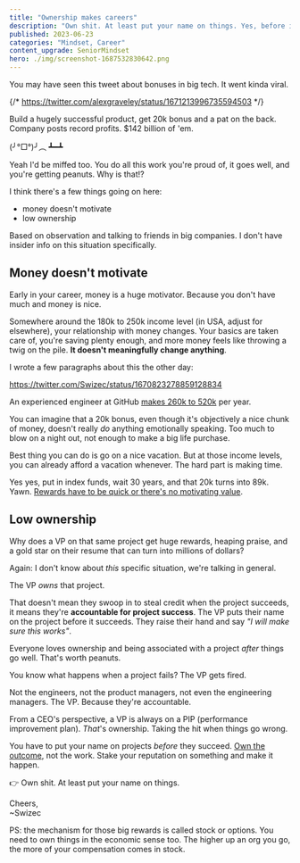```yaml
---
title: "Ownership makes careers"
description: "Own shit. At least put your name on things. Yes, before it's successful."
published: 2023-06-23
categories: "Mindset, Career"
content_upgrade: SeniorMindset
hero: ./img/screenshot-1687532830642.png
---
```


You may have seen this tweet about bonuses in big tech. It went kinda viral.

{/* https://twitter.com/alexgraveley/status/1671213996735594503 */}

Build a hugely successful product, get 20k bonus and a pat on the back. Company posts record profits. $142 billion of 'em.

(╯°□°)╯︵ ┻━┻

Yeah I'd be miffed too. You do all this work you're proud of, it goes well, and you're getting peanuts. Why is that!?

I think there's a few things going on here:

- money doesn't motivate
- low ownership

Based on observation and talking to friends in big companies. I don't have insider info on this situation specifically.

## Money doesn't motivate

Early in your career, money is a huge motivator. Because you don't have much and money is nice.

Somewhere around the 180k to 250k income level (in USA, adjust for elsewhere), your relationship with money changes. Your basics are taken care of, you're saving plenty enough, and more money feels like throwing a twig on the pile. **It doesn't meaningfully change anything**.

I wrote a few paragraphs about this the other day:

https://twitter.com/Swizec/status/1670823278859128834

An experienced engineer at GitHub [makes 260k to 520k](https://www.levels.fyi/companies/github/salaries/software-engineer) per year.

You can imagine that a 20k bonus, even though it's objectively a nice chunk of money, doesn't really _do_ anything emotionally speaking. Too much to blow on a night out, not enough to make a big life purchase.

Best thing you can do is go on a nice vacation. But at those income levels, you can already afford a vacation whenever. The hard part is making time.

Yes yes, put in index funds, wait 30 years, and that 20k turns into 89k. Yawn. [Rewards have to be quick or there's no motivating value](https://marketing.wharton.upenn.edu/wp-content/uploads/2019/04/04.11.2019-Fishbach-Ayelet-PAPER-Its-About-Time.pdf).

## Low ownership

Why does a VP on that same project get huge rewards, heaping praise, and a gold star on their resume that can turn into millions of dollars?

Again: I don't know about _this_ specific situation, we're talking in general.

The VP _owns_ that project.

That doesn't mean they swoop in to steal credit when the project succeeds, it means they're **accountable for project success**. The VP puts their name on the project before it succeeds. They raise their hand and say _"I will make sure this works"_.

Everyone loves ownership and being associated with a project _after_ things go well. That's worth peanuts.

You know what happens when a project fails? The VP gets fired.

Not the engineers, not the product managers, not even the engineering managers. The VP. Because they're accountable.

From a CEO's perspective, a VP is always on a PIP (performance improvement plan). _That_'s ownership. Taking the hit when things go wrong.

You have to put your name on projects _before_ they succeed. [Own the outcome](https://swizec.com/blog/how-to-own-projects-like-a-senior-engineer/), not the work. Stake your reputation on something and make it happen.

👉 Own shit. At least put your name on things.

Cheers,<br/>
~Swizec

PS: the mechanism for those big rewards is called stock or options. You need to own things in the economic sense too. The higher up an org you go, the more of your compensation comes in stock.
